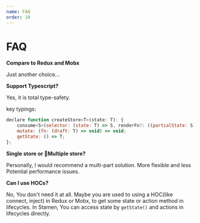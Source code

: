 ```yaml
---
name: FAQ
order: 10
---
```



# FAQ

**Compare to Redux and Mobx**

Just another choice...

**Support Typescript?**

Yes, it is total type-safety.


key typings:

```js
declare function createStore<T>(state: T): {
    consume<S>(selector: (state: T) => S, renderFn?: ((partialState: S) => React.ReactNode) | undefined): JSX.Element;
    mutate: (fn: (draft: T) => void) => void;
    getState: () => T;
};
```

**Single store or Multiple store?**

Personally, I would recommend a multi-part solution. More flexible and less Potential performance issues.

**Can I use HOCs?**

No, You don't need it at all. Maybe you are used to using a HOC(like connect, inject) in Redux or Mobx, to get some state or action method in lifecycles. In Stamen, You can access state by `getState()` and actions in lifecycles directly.